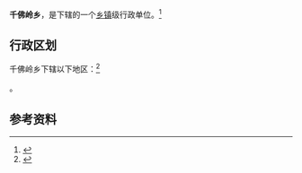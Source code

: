 {{中国乡级行政区|14/02/25/215/000}}

'''千佛岭乡'''，是{{PRC admin/fullname|14/02/25/215/000|3}}下辖的一个[[乡镇|乡镇]]级行政单位。<ref>{{PRC admin/ref sgc|{{PRC admin/parent|14/02/25/215/000}}}}</ref>

== 行政区划 ==

千佛岭乡下辖以下地区：<ref>{{PRC admin/ref sgc|14/02/25/215/000}}</ref>

{{PRC admin/children|14/02/25/215/000}}。

== 参考资料 ==

{{reflist}}

{{行政区划小作品}}
{{PRC admin/navcat|14/02/25/215/000}}